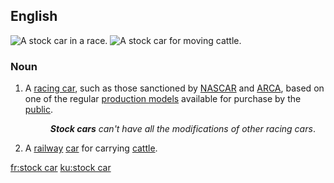 ==English==
{{wikipedia|stock car racing}}

[[File:Tony Stewart 2005 at Infineon photo D Ramey Logan.jpg|thumb|A '''stock car''' in a race.]]
[[File:SabahStateRailway CattleCar-01.jpg|thumb|A '''stock car''' for moving [[cattle]].]]
===Noun===
{{en-noun|head=[[stock]] [[car]]}}

# A [[racing car]], such as those sanctioned by [[NASCAR]] and [[ARCA]], based on one of the regular [[production model]]s available for purchase by the [[public]].
#: '''''Stock cars''' can't have all the modifications of other racing cars''.
# A [[railway]] [[car]] for carrying [[cattle]].

[[fr:stock car]]
[[ku:stock car]]